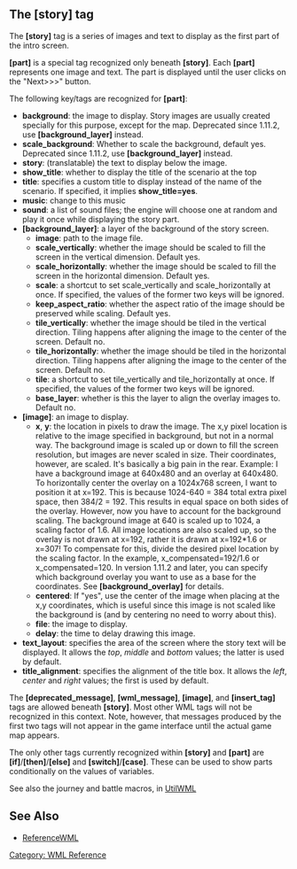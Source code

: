 {{WML Tags}}
== The [story] tag ==

The '''[story]''' tag is a series of images and text to display as the first part of the intro screen.

'''[part]''' is a special tag recognized only beneath '''[story]'''. Each '''[part]''' represents one image and text.
The part is displayed until the user clicks on the "Next>>>" button.

The following key/tags are recognized for '''[part]''':
* '''background''': the image to display. Story images are usually created specially for this purpose, except for the map. Deprecated since 1.11.2, use '''[background_layer]''' instead.
* '''scale_background''': Whether to scale the background, default yes. Deprecated since 1.11.2, use '''[background_layer]''' instead.
* '''story''': (translatable) the text to display below the image.
* '''show_title''': whether to display the title of the scenario at the top
* '''title''': specifies a custom title to display instead of the name of the scenario. If specified, it implies '''show_title=yes'''.
* '''music''': change to this music
* '''sound''': a list of sound files; the engine will choose one at random and play it once while displaying the story part.
* '''[background_layer]''': {{DevFeature1.11}} a layer of the background of the story screen.
** '''image''': path to the image file.
** '''scale_vertically''': whether the image should be scaled to fill the screen in the vertical dimension. Default yes.
** '''scale_horizontally''': whether the image should be scaled to fill the screen in the horizontal dimension. Default yes.
** '''scale''': a shortcut to set scale_vertically and scale_horizontally at once. If specified, the values of the former two keys will be ignored.
** '''keep_aspect_ratio''': whether the aspect ratio of the image should be preserved while scaling. Default yes.
** '''tile_vertically''': whether the image should be tiled in the vertical direction. Tiling happens after aligning the image to the center of the screen. Default no.
** '''tile_horizontally''': whether the image should be tiled in the horizontal direction. Tiling happens after aligning the image to the center of the screen. Default no.
** '''tile''': a shortcut to set tile_vertically and tile_horizontally at once. If specified, the values of the former two keys will be ignored.
** '''base_layer''': whether is this the layer to align the overlay images to. Default no.
* '''[image]''': an image to display.
** '''x''', '''y''': the location in pixels to draw the image. The x,y pixel location is relative to the image specified in background, but not in a normal way.  The background image is scaled up or down to fill the screen resolution, but images are never scaled in size.  Their coordinates, however, are scaled.  It's basically a big pain in the rear.  Example: I have a background image at 640x480 and an overlay at 640x480.  To horizontally center the overlay on a 1024x768 screen, I want to position it at x=192.  This is because 1024-640 = 384 total extra pixel space, then 384/2 = 192.  This results in equal space on both sides of the overlay.  However, now you have to account for the background scaling.  The background image at 640 is scaled up to 1024, a scaling factor of 1.6.  All image locations are also scaled up, so the overlay is not drawn at x=192, rather it is drawn at x=192*1.6 or x=307!  To compensate for this, divide the desired pixel location by the scaling factor.  In the example, x_compensated=192/1.6 or x_compensated=120. {{DevFeature1.11}} In version 1.11.2 and later, you can specify which background overlay you want to use as a base for the coordinates. See '''[background_overlay]''' for details.
** '''centered''': If "yes", use the center of the image when placing at the x,y coordinates, which is useful since this image is not scaled like the background is (and by centering no need to worry about this).
** '''file''': the image to display.
** '''delay''': the time to delay drawing this image.
* '''text_layout''': specifies the area of the screen where the story text will be displayed. It allows the ''top'', ''middle'' and ''bottom'' values; the latter is used by default.
* '''title_alignment''': specifies the alignment of the title box. It allows the ''left'', ''center'' and ''right'' values; the first is used by default.

The '''[deprecated_message]''', '''[wml_message]''', '''[image]''', and '''[insert_tag]''' tags are allowed beneath '''[story]'''.  Most other WML tags will not be recognized in this context. Note, however, that messages produced by the first two tags will not appear in the game interface until the actual game map appears.

The only other tags currently recognized within '''[story]''' and '''[part]''' are '''[if]'''/'''[then]'''/'''[else]''' and '''[switch]'''/'''[case]'''. These can be used to show parts conditionally on the values of variables.

See also the journey and battle macros, in [[UtilWML]]

== See Also ==

* [[ReferenceWML]]


[[Category: WML Reference]]
